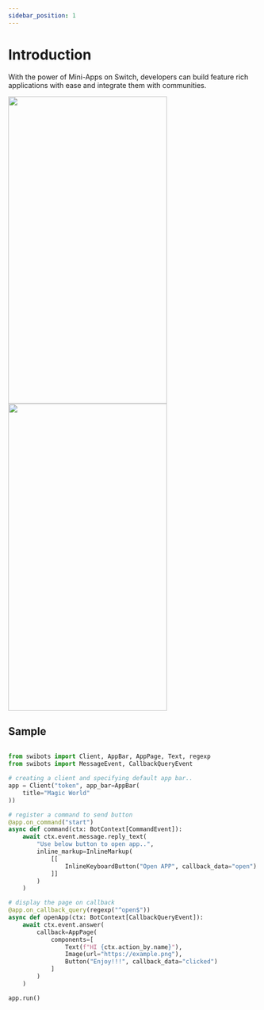 ```yaml
---
sidebar_position: 1
---
```


# Introduction



<p style={{
    fontSize: 25
}}>With the power of Mini-Apps on Switch, developers can build feature rich applications with ease and integrate them with communities.</p>

<img src={IMDBLogo} height="620" width="320"/>
<img src={IMDB2Logo} height="620" width="320"/>

## Sample
```python

from swibots import Client, AppBar, AppPage, Text, regexp
from swibots import MessageEvent, CallbackQueryEvent

# creating a client and specifying default app bar..
app = Client("token", app_bar=AppBar(
    title="Magic World"
))

# register a command to send button
@app.on_command("start")
async def command(ctx: BotContext[CommandEvent]):
    await ctx.event.message.reply_text(
        "Use below button to open app..",
        inline_markup=InlineMarkup(
            [[
                InlineKeyboardButton("Open APP", callback_data="open")
            ]]
        )
    )

# display the page on callback
@app.on_callback_query(regexp("^open$"))
async def openApp(ctx: BotContext[CallbackQueryEvent]):
    await ctx.event.answer(
        callback=AppPage(
            components=[
                Text(f"HI {ctx.action_by.name}"),
                Image(url="https://example.png"),
                Button("Enjoy!!!", callback_data="clicked")
            ]
        )
    )

app.run()
```